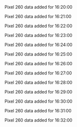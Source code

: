 Pixel 260 data added for 16:20:00

Pixel 260 data added for 16:21:00

Pixel 260 data added for 16:22:00

Pixel 260 data added for 16:23:00

Pixel 260 data added for 16:24:00

Pixel 260 data added for 16:25:00

Pixel 260 data added for 16:26:00

Pixel 260 data added for 16:27:00

Pixel 260 data added for 16:28:00

Pixel 260 data added for 16:29:00

Pixel 260 data added for 16:30:00

Pixel 260 data added for 16:31:00

Pixel 260 data added for 16:32:00

